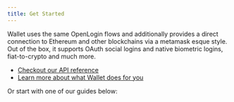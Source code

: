 ```yaml
---
title: Get Started
---
```



Wallet uses the same OpenLogin flows and additionally provides a direct
connection to Ethereum and other blockchains via a metamask esque style. Out of
the box, it supports OAuth social logins and native biometric logins,
fiat-to-crypto and much more.

- [Checkout our API reference](api-reference/installation)
- [Learn more about what Wallet does for you](what-is-wallet)

Or start with one of our guides below:

<GetStartedCards />
